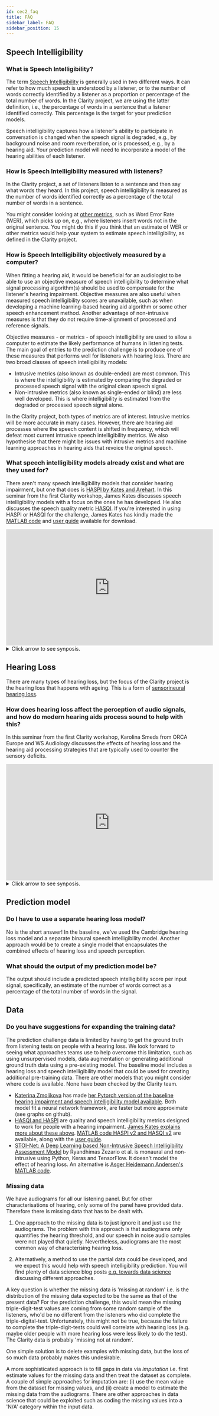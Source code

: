 ```yaml
---
id: cec2_faq
title: FAQ
sidebar_label: FAQ
sidebar_position: 15
---
```



## Speech Intelligibility

### What is Speech Intelligibility?

The term [Speech Intelligibility](https://en.wikipedia.org/wiki/Intelligibility_(communication)) is generally used in two different ways. It can refer to how much speech is understood by a listener, or to the number of words correctly identified by a listener as a proportion or percentage of the total number of words. In the Clarity project, we are using the latter definition, i.e., the percentage of words in a sentence that a listener identified correctly. This percentage is the target for your prediction models.

Speech intelligibility captures how a listener's ability to participate in conversation is changed when the speech signal is degraded, e.g., by background noise and room reverberation, or is processed, e.g., by a hearing aid. Your prediction model will need to incorporate a model of the hearing abilities of each listener.

### How is Speech Intelligibility measured with listeners?

In the Clarity project, a set of listeners listen to a sentence and then say what words they heard. In this project, speech intelligibility is measured as the number of words identified correctly as a percentage of the total number of words in a sentence.

You might consider looking at [other metrics](https://www.sciencedirect.com/science/article/pii/S1877050918302187), such as Word Error Rate (WER), which picks up on, e.g., where listeners insert words not in the original sentence. You might do this if you think that an estimate of WER or other metrics would help your system to estimate speech intelligibility, as defined in the Clarity project.

### How is Speech Intelligibility objectively measured by a computer?

When fitting a hearing aid, it would be beneficial for an audiologist to be able to use an objective measure of speech intelligibility to determine what signal processing algorithm(s) should be used to compensate for the listener's hearing impairment. Objective measures are also useful when measured speech intelligibility scores are unavailable, such as when developing a machine learning-based hearing aid algorithm or some other speech enhancement method. Another advantage of non-intrusive measures is that they do not require time-alignment of processed and reference signals.

Objective measures - or metrics - of speech intelligibility are used to allow a computer to estimate the likely performance of humans in listening tests. The main goal of entries to the prediction challenge is to produce one of these measures that performs well for listeners with hearing loss. There are two broad classes of speech intelligibility models:

- Intrusive metrics (also known as double-ended) are most common. This is where the intelligibility is estimated by comparing the degraded or processed speech signal with the original clean speech signal.
- Non-intrusive metrics (also known as single-ended or blind) are less well developed. This is where intelligibility is estimated from the degraded or processed speech signal alone.

In the Clarity project, both types of metrics are of interest. Intrusive metrics will be more accurate in many cases. However, there are hearing aid processes where the speech content is shifted in frequency, which will defeat most current intrusive speech intelligibility metrics. We also hypothesise that there might be issues with intrusive metrics and machine learning approaches in hearing aids that revoice the original speech.

### What speech intelligibility models already exist and what are they used for?

There aren't many speech intelligibility models that consider hearing impairment, but one that does is [HASPI by Kates and Arehart](https://www.sciencedirect.com/science/article/pii/S0167639320300431). In this seminar from the first Clarity workshop, James Kates discusses speech intelligibility models with a focus on the ones he has developed. He also discusses the speech quality metric [HASQI](https://en.wikipedia.org/wiki/Hearing-Aid_Speech_Quality_Index). If you're interested in using HASPI or HASQI for the challenge, James Kates has kindly made the [MATLAB code](http://claritychallenge.org/wp-content/uploads/2021/10/HASPIv2_HASQIv2_HAAQIv1.zip) and [user guide](http://claritychallenge.org/wp-content/uploads/2021/10/Users_Guide_ver3.zip) available for download.

<iframe width="560" height="315" src="https://www.youtube.com/embed/hp9NT1zkGz0" title="YouTube video player" frameborder="0" allow="accelerometer; autoplay; clipboard-write; encrypted-media; gyroscope; picture-in-picture" allowfullscreen></iframe>

<details>
  <summary>Click arrow to see synposis.</summary>
  <div>
    <div>Signal degradations, such as additive noise and nonlinear distortion, can reduce the intelligibility and quality of a speech signal. Predicting intelligibility and quality for hearing aids is especially difficult since these devices may contain intentional nonlinear distortion designed to make speech more audible to a hearing-impaired listener. This speech processing often takes the form of time-varying multichannel gain adjustments. Intelligibility and quality metrics used for hearing aids and hearing-impaired listeners must therefore consider the trade-offs between audibility and distortion introduced by hearing-aid speech envelope modifications. This presentation uses the Hearing Aid Speech Perception Index (HASPI) and the Hearing Aid Speech Quality Index (HASQI) to predict intelligibility and quality, respectively. These indices incorporate a model of the auditory periphery that can be adjusted to reflect hearing loss. They have been trained on intelligibility scores and quality ratings from both normal-hearing and hearing-impaired listeners for a wide variety of signal and processing conditions. The basics of the metrics are explained, and the metrics are then used to analyse the effects of additive noise on speech, to evaluate noise suppression algorithms, and to measure differences among commercial hearing aids.</div>
  </div>
</details>

## Hearing Loss

There are many types of hearing loss, but the focus of the Clarity project is the hearing loss that happens with ageing. This is a form of [sensorineural hearing loss](https://rnid.org.uk/information-and-support/hearing-loss/types-of-hearing-loss-and-deafness/).

### How does hearing loss affect the perception of audio signals, and how do modern hearing aids process sound to help with this?

In this seminar from the first Clarity workshop, Karolina Smeds from ORCA Europe and WS Audiology discusses the effects of hearing loss and the hearing aid processing strategies that are typically used to counter the sensory deficits.

<iframe width="560" height="315" src="https://www.youtube.com/embed/waPONoYrf8Q" title="YouTube video player" frameborder="0" allow="accelerometer; autoplay; clipboard-write; encrypted-media; gyroscope; picture-in-picture" allowfullscreen></iframe>

<details>
  <summary>Click arrow to see synposis.</summary>
  <div>
Hearing loss leads to several unwanted effects. Loss of audibility for soft sounds is one effect, but also when amplification is used to create audibility for soft sounds, many [suprathreshold](https://www.lexico.com/en/definition/suprathreshold) deficits remain. The most common type of hearing loss is a [cochlear](https://www.lexico.com/definition/cochlear) hearing loss, where haircells or nerve synapses in the cochlea are damaged. Ageing and noise exposure are the most common causes of cochlear hearing loss. This type of hearing loss is associated with atypical loudness perception and difficulties in noisy situations. Background noise masks for instance speech to a higher degree than for a person with healthy hair cells. This explains why listening to speech-in-noise (SPIN) is such an important topic to work on. A brief introduction to signal processing in hearing aids will be presented. With the use of frequency-specific amplification and compression (automatic gain control, AGC), hearing aids are usually doing a good job in compensating for reduced audibility and for atypical suprathreshold loudness perception. However, it is more difficult to compensate for the increased masking effect. Some examples of strategies will be presented. Finally, natural conversations in noise will be discussed. The balance between being able to have a conversation with a specific communication partner in a group of people and being able to switch attention if someone else starts to talk will be touched upon.
  </div>
</details>

## Prediction model

### Do I have to use a separate hearing loss model?

No is the short answer! In the baseline, we've used the Cambridge hearing loss model and a separate binaural speech intelligibility model. Another approach would be to create a single model that encapsulates the combined effects of hearing loss and speech perception.

### What should the output of my prediction model be?

The output should include a predicted speech intelligibility score per input signal, specifically, an estimate of the number of words correct as a percentage of the total number of words in the signal.

## Data

### Do you have suggestions for expanding the training data?

The prediction challenge data is limited by having to get the ground truth from listening tests on people with a hearing loss. We look forward to seeing what approaches teams use to help overcome this limitation, such as using unsurpervised models, data augmentation or generating additional ground truth data using a pre-existing model. The baseline model includes a hearing loss and speech intelligibility model that could be used for creating additional pre-training data. There are other models that you might consider where code is available. None have been checked by the Clarity team.

- [Katerina Zmolikova](https://www.fit.vut.cz/person/izmolikova/functions/.en#nav) has made [her Pytorch version of the baseline hearing impairment and speech intelligibility model available](https://github.com/BUTSpeechFIT/torch_msbg_mbstoi). Both model fit a neural network framework, are faster but more approximate (see graphs on github).
- [HASQI and HASPI](https://pubmed.ncbi.nlm.nih.gov/29554034/) are quality and speech intelligibility metrics designed to work for people with a hearing impairment. [James Kates explains more about these above](cpc1_faq/#speech-intelligibility). [MATLAB code HASPI v2 and HASQI v2](http://claritychallenge.org/wp-content/uploads/2021/10/HASPIv2_HASQIv2_HAAQIv1.zip) are available, along with the [user guide](http://claritychallenge.org/wp-content/uploads/2021/10/Users_Guide_ver3.zip).
- [STOI-Net: A Deep Learning based Non-Intrusive Speech Intelligibility Assessment Model](https://github.com/dhimasryan/STOI-Net) by Ryandhimas Zezario et al. is monaural and non-intrusive using Python, Keras and TensorFlow. It doesn't model the effect of hearing loss. An alternative is [Asger Heidemann Andersen's MATLAB code](http://ah-andersen.net/code/).

### Missing data

We have audiograms for all our listening panel. But for other characterisations of hearing, only some of the panel have provided data. Therefore there is missing data that has to be dealt with.

1) One approach to the missing data is to just ignore it and just use the audiograms. The problem with this approach is that audiograms only quantifies the hearing threshold, and our speech in noise audio samples were not played that quietly. Nevertheless, audiograms are the most common way of characterising hearing loss.

2) Alternatively, a method to use the partial data could be developed, and we expect this would help with speech intelligibility prediction. You will find plenty of data science blog posts [e.g. towards data science](https://towardsdatascience.com/all-about-missing-data-handling-b94b8b5d2184) discussing different approaches.

A key question is whether the missing data is 'missing at random' i.e. is the distribution of the missing data expected to be the same as that of the present data? For the prediction challenge, this would mean the missing triple-digit-test values are coming from some random sample of the listeners, who'd be no different from the listeners who did complete the triple-digital-test. Unfortunately, this might not be true, because the failure to complete the triple-digit-tests could well correlate with hearing loss (e.g. maybe older people with more hearing loss were less likely to do the test). The Clarity data is probably 'missing not at random'.

One simple solution is to delete examples with missing data, but the loss of so much data probably makes this undesirable.

A more sophisticated approach is to fill gaps in data via *imputation* i.e. first estimate values for the missing data and then treat the dataset as complete. A couple of simple approaches for imputation are: (i) use the mean value from the dataset for missing values, and (ii) create a model to estimate the missing data from the audiograms. There are other approaches in data science that could be exploited such as coding the missing values into a 'N/A' category within the input data.
